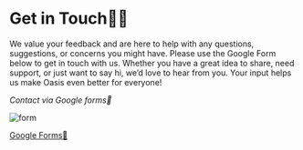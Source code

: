 # Get in Touch🧑‍💻

We value your feedback and are here to help with any questions, suggestions, or concerns you might have. Please use the Google Form below to get in touch with us. Whether you have a great idea to share, need support, or just want to say hi, we’d love to hear from you. Your input helps us make Oasis even better for everyone!

*Contact via Google forms📃*

![form](https://res.cloudinary.com/dzhpx2alw/image/upload/v1719040506/20240622_124208_qorgxb.png)



[Google Forms🔗](https://docs.google.com/forms/d/e/1FAIpQLSfWOfy47_Wp-qqoxy-9lWuMcg8ZLE4yAP9lGhV0583o0cNfDA/viewform)
